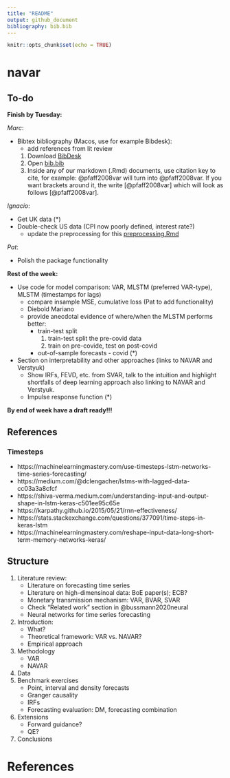 ```yaml
---
title: "README"
output: github_document
bibliography: bib.bib
---
```


```r
knitr::opts_chunk$set(echo = TRUE)
```

# navar

## To-do

**Finish by Tuesday:**

*Marc*:

- Bibtex bibliography (Macos, use for example Bibdesk): 
    - add references from lit review

    1. Download [BibDesk](https://bibdesk.sourceforge.io/)
    2. Open [bib.bib](bib.bib)
    3. Inside any of our markdown (.Rmd) documents, use citation key to cite, for example: \@pfaff2008var will turn into @pfaff2008var. If you want brackets around it, the write [\@pfaff2008var] which will look as follows [@pfaff2008var].
    
*Ignacio*:

- Get UK data (*)
- Double-check US data (CPI now poorly defined, interest rate?)
    - update the preprocessing for this [preprocessing.Rmd](preprocessing.Rmd)

*Pat*:

- Polish the package functionality 

**Rest of the week:**

- Use code for model comparison: VAR, MLSTM (preferred VAR-type), MLSTM (timestamps for lags)
    - compare insample MSE, cumulative loss (Pat to add functionality) 
    - Diebold Mariano
    - provide anecdotal evidence of where/when the MLSTM performs better:
        - train-test split
          1. train-test split the pre-covid data
          2. train on pre-covide, test on post-covid
        - out-of-sample forecasts - covid (*) 
- Section on interpretability and other approaches (links to NAVAR and Verstyuk)
    - Show IRFs, FEVD, etc. from SVAR, talk to the intuition and highlight shortfalls of deep learning approach also linking to NAVAR and Verstyuk.
    - Impulse response function (*)

**By end of week have a draft ready!!!**

## References

### Timesteps

- https://machinelearningmastery.com/use-timesteps-lstm-networks-time-series-forecasting/
- https://medium.com/@dclengacher/lstms-with-lagged-data-cc03a3a8cfcf
- https://shiva-verma.medium.com/understanding-input-and-output-shape-in-lstm-keras-c501ee95c65e
- https://karpathy.github.io/2015/05/21/rnn-effectiveness/
- https://stats.stackexchange.com/questions/377091/time-steps-in-keras-lstm
- https://machinelearningmastery.com/reshape-input-data-long-short-term-memory-networks-keras/ 

## Structure
        
1. Literature review:
    - Literature on forecasting time series
    - Literature on high-dimensinoal data: BoE paper(s); ECB? 
    - Monetary transmission mechanism: VAR, BVAR, SVAR
    - Check "Related work" section in @bussmann2020neural
    - Neural networks for time series forecasting
2. Introduction:
    - What?
    - Theoretical framework: VAR vs. NAVAR?
    - Empirical approach
3. Methodology 
    - VAR
    - NAVAR
4. Data
5. Benchmark exercises
    - Point, interval and density forecasts
    - Granger causality
    - IRFs
    - Forecasting evaluation: DM, forecasting combination
6. Extensions
    - Forward guidance?
    - QE?
7. Conclusions
    
# References 